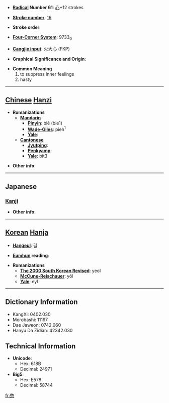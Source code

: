 * '''[[Wiktionary:Chinese radical index| Radical]] Number 61''': [[Wiktionary:Chinese radical index 心|心]]+12 strokes

* '''[[Wiktionary:Chinese total strokes index|Stroke number]]''': [[Wiktionary:Chinese total strokes index 16|16]]

* '''Stroke order''': 

* '''[[Wiktionary:Chinese four corner index|Four-Corner System]]''': 9733<sub>0</sub>

* '''[[Wiktionary:Chinese Cangjie index|Cangjie input]]''': 火大心 (FKP)

* '''Graphical Significance and Origin''': 

* '''Common Meaning'''
*#to suppress inner feelings
*# hasty


----

== [[Chinese]] [[Hanzi]] ==

* '''Romanizations'''
** '''[[Mandarin]]'''
*** '''[[Pinyin]]''': biē (bie1)
*** '''[[Wade-Giles]]''': pieh<sup>1</sup>
*** '''[[Yale]]''': 
** '''[[Cantonese]]'''
*** '''[[Jyutping]]''':
*** '''[[Penkyamp]]''': 
*** '''[[Yale]]''': bit3

* '''Other info''': 

----

==Japanese==
===[[Kanji]]===
{{kanji|on readings=[[へつ]] (hetsu), [[へち]] (hechi)|kun readings=[[せつかち]] (setsukachi)}}

* '''Other info''':  

----

== [[Korean]] [[Hanja]] ==

* '''[[Hangeul]]''': 결

* '''[[Eumhun]] reading''': 

* '''Romanizations'''
** '''[[The 2000 South Korean Revised Romanization|The 2000 South Korean Revised]]''': yeol
** '''[[McCune-Reischauer]]''': yŏl
** '''[[Yale]]''': eyl

----

== Dictionary Information ==

* KangXi: 0402.030
* Morobashi: 11197
* Dae Jaweon: 0742.060
* Hanyu Da Zidian: 42342.030

== Technical Information ==

* '''Unicode''':
** Hex: 618B
** Decimal: 24971
* '''Big5''':
** Hex: E578
** Decimal: 58744

[[fr:憋]]